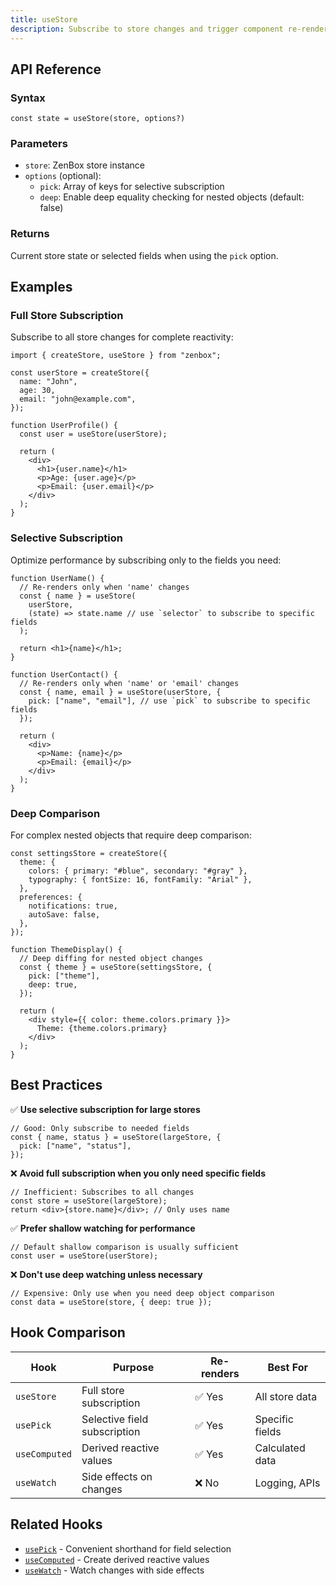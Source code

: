 ```yaml
---
title: useStore
description: Subscribe to store changes and trigger component re-renders automatically
---
```


## API Reference

### Syntax

```tsx
const state = useStore(store, options?)
```

### Parameters

- `store`: ZenBox store instance
- `options` (optional):
  - `pick`: Array of keys for selective subscription
  - `deep`: Enable deep equality checking for nested objects (default: false)

### Returns

Current store state or selected fields when using the `pick` option.

## Examples

### Full Store Subscription

Subscribe to all store changes for complete reactivity:

```tsx
import { createStore, useStore } from "zenbox";

const userStore = createStore({
  name: "John",
  age: 30,
  email: "john@example.com",
});

function UserProfile() {
  const user = useStore(userStore);

  return (
    <div>
      <h1>{user.name}</h1>
      <p>Age: {user.age}</p>
      <p>Email: {user.email}</p>
    </div>
  );
}
```

### Selective Subscription

Optimize performance by subscribing only to the fields you need:

```tsx
function UserName() {
  // Re-renders only when 'name' changes
  const { name } = useStore(
    userStore,
    (state) => state.name // use `selector` to subscribe to specific fields
  );

  return <h1>{name}</h1>;
}

function UserContact() {
  // Re-renders only when 'name' or 'email' changes
  const { name, email } = useStore(userStore, {
    pick: ["name", "email"], // use `pick` to subscribe to specific fields
  });

  return (
    <div>
      <p>Name: {name}</p>
      <p>Email: {email}</p>
    </div>
  );
}
```

### Deep Comparison

For complex nested objects that require deep comparison:

```tsx
const settingsStore = createStore({
  theme: {
    colors: { primary: "#blue", secondary: "#gray" },
    typography: { fontSize: 16, fontFamily: "Arial" },
  },
  preferences: {
    notifications: true,
    autoSave: false,
  },
});

function ThemeDisplay() {
  // Deep diffing for nested object changes
  const { theme } = useStore(settingsStore, {
    pick: ["theme"],
    deep: true,
  });

  return (
    <div style={{ color: theme.colors.primary }}>
      Theme: {theme.colors.primary}
    </div>
  );
}
```

## Best Practices

✅ **Use selective subscription for large stores**

```tsx
// Good: Only subscribe to needed fields
const { name, status } = useStore(largeStore, {
  pick: ["name", "status"],
});
```

❌ **Avoid full subscription when you only need specific fields**

```tsx
// Inefficient: Subscribes to all changes
const store = useStore(largeStore);
return <div>{store.name}</div>; // Only uses name
```

✅ **Prefer shallow watching for performance**

```tsx
// Default shallow comparison is usually sufficient
const user = useStore(userStore);
```

❌ **Don't use deep watching unless necessary**

```tsx
// Expensive: Only use when you need deep object comparison
const data = useStore(store, { deep: true });
```

## Hook Comparison

| Hook          | Purpose                      | Re-renders | Best For        |
| ------------- | ---------------------------- | ---------- | --------------- |
| `useStore`    | Full store subscription      | ✅ Yes     | All store data  |
| `usePick`     | Selective field subscription | ✅ Yes     | Specific fields |
| `useComputed` | Derived reactive values      | ✅ Yes     | Calculated data |
| `useWatch`    | Side effects on changes      | ❌ No      | Logging, APIs   |

## Related Hooks

- [`usePick`](./usePick) - Convenient shorthand for field selection
- [`useComputed`](./useComputed) - Create derived reactive values
- [`useWatch`](./useWatch) - Watch changes with side effects
